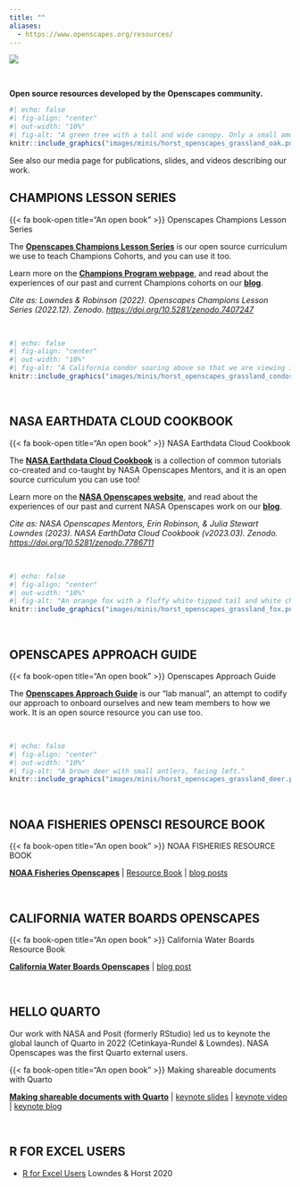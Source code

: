 ```yaml
---
title: ""
aliases: 
  - https://www.openscapes.org/resources/
---
```


::: column-screen
![](images/banner_imgs/text_banners/resources_banner.png)

<br>

::: white-div
::: {.medium-body-text .center-text}
**Open source resources developed by the Openscapes community.**
:::

```r
#| echo: false
#| fig-align: "center"
#| out-width: "10%"
#| fig-alt: "A green tree with a tall and wide canopy. Only a small amount of the brown trunk is visible."
knitr::include_graphics("images/minis/horst_openscapes_grassland_oak.png")
```

See also our media page for publications, slides, and videos describing our work.

## CHAMPIONS LESSON SERIES

::: yellow-bg
::: {.medium-body-text .center-text}
{{< fa book-open title="An open book" >}} Openscapes Champions Lesson Series
:::

::: center-text
The [**Openscapes Champions Lesson Series**](https://openscapes.github.io/series) is our open source curriculum we use to teach Champions Cohorts, and you can use it too.

Learn more on the [**Champions Program webpage**](champions_program.qmd), and read about the experiences of our past and current Champions cohorts on our [**blog**](blog.qmd#category=champions).

*Cite as: Lowndes & Robinson (2022). Openscapes Champions Lesson Series (2022.12). Zenodo. <https://doi.org/10.5281/zenodo.7407247>*
:::
:::

<br>

```r
#| echo: false
#| fig-align: "center"
#| out-width: "10%"
#| fig-alt: "A California condor soaring above so that we are viewing it's underside. It has a reddish head, black body, and black and white wings."
knitr::include_graphics("images/minis/horst_openscapes_grassland_condor.png")
```

<br>

## NASA EARTHDATA CLOUD COOKBOOK

::: yellow-bg
::: {.medium-body-text .center-text}
{{< fa book-open title="An open book" >}} NASA Earthdata Cloud Cookbook
:::

::: center-text
The [**NASA Earthdata Cloud Cookbook**](https://nasa-openscapes.github.io/earthdata-cloud-cookbook/) is a collection of common tutorials co-created and co-taught by NASA Openscapes Mentors, and it is an open source curriculum you can use too!

Learn more on the [**NASA Openscapes website**](https://nasa-openscapes.github.io/), and read about the experiences of our past and current NASA Openscapes work on our [**blog**](blog.qmd#category=nasa-framework).

*Cite as: NASA Openscapes Mentors, Erin Robinson, & Julia Stewart Lowndes (2023). NASA EarthData Cloud Cookbook (v2023.03). Zenodo. <https://doi.org/10.5281/zenodo.7786711>*
:::
:::

<br>

```r
#| echo: false
#| fig-align: "center"
#| out-width: "10%"
#| fig-alt: "An orange fox with a fluffy white-tipped tail and white chin, facing right."
knitr::include_graphics("images/minis/horst_openscapes_grassland_fox.png")
```

<br>

## OPENSCAPES APPROACH GUIDE

::: yellow-bg
::: {.medium-body-text .center-text}
{{< fa book-open title="An open book" >}} Openscapes Approach Guide
:::

::: center-text
The [**Openscapes Approach Guide**](https://openscapes.github.io/approach-guide/) is our "lab manual", an attempt to codify our approach to onboard ourselves and new team members to how we work. It is an open source resource you can use too.
:::
:::

<br>

```r
#| echo: false
#| fig-align: "center"
#| out-width: "10%"
#| fig-alt: "A brown deer with small antlers, facing left."
knitr::include_graphics("images/minis/horst_openscapes_grassland_deer.png")
```

<br>

## NOAA FISHERIES OPENSCI RESOURCE BOOK

::: yellow-bg
::: {.medium-body-text .center-text}
{{< fa book-open title="An open book" >}} NOAA FISHERIES RESOURCE BOOK

::: center-text
[**NOAA Fisheries Openscapes**](https://nmfs-openscapes.github.io/) \| [Resource Book](https://nmfs-opensci.github.io/ResourceBook/) \| [blog posts](blog.qmd#category=noaa-fisheries)
:::
:::
:::

<br>

## CALIFORNIA WATER BOARDS OPENSCAPES

::: yellow-bg
::: {.medium-body-text .center-text}
{{< fa book-open title="An open book" >}} California Water Boards Resource Book
:::

::: center-text
[**California Water Boards Openscapes**](https://cawaterboarddatacenter.github.io/swrcb-openscapes/) \| [blog post](blog/2022-12-02-swrcb-2022/index.qmd)
:::
:::

<br>

## HELLO QUARTO

Our work with NASA and Posit (formerly RStudio) led us to keynote the global launch of Quarto in 2022 (Cetinkaya-Rundel & Lowndes). NASA Openscapes was the first Quarto external users.

::: yellow-bg
::: {.medium-body-text .center-text}
{{< fa book-open title="An open book" >}} Making shareable documents with Quarto
:::

::: center-text
[**Making shareable documents with Quarto**](https://openscapes.github.io/quarto-website-tutorial/) \| [keynote slides](https://mine.quarto.pub/hello-quarto) \| [keynote video](https://www.youtube.com/watch?v=p7Hxu4coDl8) \| [keynote blog](https://www.openscapes.org/blog/2022/08/10/quarto-keynote/)
:::
:::

<br>

## R FOR EXCEL USERS

-   [R for Excel Users](https://rstudio-conf-2020.github.io/r-for-excel) Lowndes & Horst 2020
:::
:::

```{=html}
<!---
We recommend using R with RStudio, which not only provides a supportive infrastructure but enables direct connection to GitHub.com (i.e. without additional software or use of the command line). Further, workflows with RStudio's tidyverse & friends and with RMarkdown create good practices for collaborative, reproducible workflows.

See also [So you want to learn R?](blog/2018-12-17-want-to-learn-r/index.qmd)

-   [Big Book of R](https://www.bigbookofr.com/index.html) --- Oscar Baruffa, combines \> 200 publically available books, tutorials, and workshops about R
-   [UO R Psych Bootcamp](https://uopsych-r-bootcamp-2020.netlify.app/) --- Branden Cullen, University of Oregon
-   [Reproducible Research Data and Project Management in R](https://annakrystalli.me/rrresearchACCE20/) - Dr. Anna Krystalli
-   [Resources for R and data science](http://ohi-science.org/news/Resources-for-R-and-Data-Science)
-   [The importance of open data science tools in science: a list of references](http://ohi-science.org/news/importance-of-open-data-science-tools)


## QUARTER/SEMESTER-LONG COURSES

Teaching official university courses is a great idea! These are a few examples of course materials that you can reuse as-is or adapt for your own context --- many are environmental science focused. From our experience, we don't recommend mix-and-matching between resources --- especially if this is your first time teaching. This is because there is logic and cadence to each one and trying to combine them can result in reinventing more wheels than intended. Instead, we recommend finding one that best suits you (based on length, content, or audience) and potentially adapting it to your needs.

-   [STAT 545: Data wrangling, exploration, and analysis with R](https://stat545.com/) by Dr. Jenny Bryan, University of British Columbia 
-   [Introduction to Statistics and Data Analysis in Environmental Science and Management](https://github.com/allisonhorst/esm-206-2018) by Dr. Allison Horst, University of California Santa Barbara  The first 5 weeks of Allison Horst's intro course uses environmental science examples for data wrangling; SC NOTE: original link pointed to allison's personal website, which does not currently have links to her Bren course materials -- added github repos for ESM 206 & 244 instead 
-   [Advanced Data Analysis](https://github.com/allisonhorst/esm-244-2019) by Dr. Allison Horst, University of California, Santa Barbara
-   [Reproducible quantative methods](https://cbahlai.github.io/rqm-template/) - Dr. Christie Bahlai, Kent State University
-   [Data carpentry for biologists](https://datacarpentry.org/semester-biology/) --- Dr. Ethan White & Dr. Zachary Brym,
-   [Reproducibility for Data Science](https://canvas.uw.edu/courses/1354201) --- Dr. Ben Marwick, University of Washington <!---https://twitter.com/benmarwick/status/1233340012554383361--->
```
````{=html}
<!---
-   [Data Science: A First Introduction](https://ubc-dsci.github.io/introduction-to-datascience/index.html) --- Dr.Tiffany Timbers et al, University of British Columbia
-   [Super advanced R](https://github.com/super-advanced-r-fall-2019) --- Dr. Dan Ovando, University of Washington

## OPENSCAPES RESOURCES, MEDIA, & PRESENTATIONS

We have focused on openly communicating the process behind our development of Oceanscapes. Here are presentations we have given about Openscapes, and materials for the Openscapes Champions series. They are licensed under a [Creative Commons Attribution 4.0 International License](https://creativecommons.org/licenses/by/4.0/); You are welcome to reuse and remix with attrbution.

-   [Supercharge your research: a ten-week plan for open data science](https://www.nature.com/articles/d41586-019-03335-4) --- Nature Career Column co-authored by Openscapes Champions
-   [Media & Presentations](media.qmd) --- media and slides about Openscapes for various audiences
-   [Champions Lesson Series](https://openscapes.github.io/series/) --- lesson book for the Champions program, with links to slides and course agendas
:::
:::

**This curated list of resources is meant to welcome environmental scientists who are interested in engaging with the open data science movement.**
:::

::: {.center-text}
This R-focused list is not meant to be comprehensive of all the incredible resources available; it represents a selection of material immediately useful to scientists we have worked with. It is an evolving effort and Openscapes resources are also listed below.
:::

```r
#| echo: false
#| fig-align: "center"
#| out-width: "10%"
#| fig-alt: "A green tree with a tall and wide canopy. Only a small amount of the brown trunk is visible."
knitr::include_graphics("images/minis/horst_openscapes_grassland_oak.png")
```

## WORKING COLLABORATIVELY, OPENLY, & EFFICIENTLY

Thinking deliberately about data and embracing existing open tools and workflows for science increases efficiency, broadens the scientific questions that can be asked, introduces a network of online allies outside scientific domains, and makes it easier to ask for help.

For example, the Ocean Health Index describes how open software and borrowing practices from software engineers was game-changing for collaborative coding and communication.

- [Our path to better science in less time using open data science tools — *Lowndes et al. 2017 Nature Ecology & Evolution*](https://www.nature.com/articles/s41559-017-0160)
- [Data-intensive ecological research is catalyzed by open science and team science - *Cheruvelil & Soranno 2018 BioScience*](https://academic.oup.com/bioscience/article/68/10/813/5088531)
- [Skills and knowledge for data-intensive environmental research - *Hampton et al. 2017 BioScience*](https://dx.doi.org/10.1093%2Fbiosci%2Fbix025)
- [Creating and maintaining high‐performing collaborative research teams: the importance of diversity and interpersonal skills — *Cheruvelil et al. 2014 Frontiers in Ecology & the Environment*](https://esajournals.onlinelibrary.wiley.com/doi/full/10.1890/130001)


## JOINING & BUILDING LEARNING COMMUNITIES

Learning to code should be fun since you are learning powerful and empowering tools that will be game-changing for your science. So learn with friends, and grow your community. 

- [Start a coding club](blog/2018-11-16-start-coding-club/index.qmd)
- [Build communities locally](blog/2018-11-06-build-communities/index.qmd)
- [Starting our #tidytuesday hacky hours](blog/2019-05-02-tidy-tuesday-coding-club/index.qmd)

## R WITH RSTUDIO & GITHUB

We recommend using R with RStudio, which not only provides a supportive infrastructure but enables direct connection to GitHub.com (i.e. without additional software or use of the command line). Further, workflows with RStudio's tidyverse & friends and with RMarkdown create good practices for collaborative, reproducible workflows.

- [So you want to learn R?](blog/2018-12-17-want-to-learn-r/index.qmd)
- [R for Excel Users](https://rstudio-conf-2020.github.io/r-for-excel) — Lowndes & Horst 2020
- [Big Book of R](https://www.bigbookofr.com/index.html) — Oscar Baruffa, combines > 200 publically available books, tutorials, and workshops about R
- [UO R Psych Bootcamp](https://uopsych-r-bootcamp-2020.netlify.app/) — Branden Cullen, University of Oregon
- [Reproducible Research Data and Project Management in R](https://annakrystalli.me/rrresearchACCE20/) - Dr. Anna Krystalli
- [Resources for R and data science](http://ohi-science.org/news/Resources-for-R-and-Data-Science)
- [The importance of open data science tools in science: a list of references](http://ohi-science.org/news/importance-of-open-data-science-tools)

## QUARTER/SEMESTER-LONG COURSES

Teaching official university courses is a great idea! These are a few examples of course materials that you can reuse as-is or adapt for your own context — many are environmental science focused. From our experience, we don't recommend mix-and-matching between resources — especially if this is your first time teaching. This is because there is logic and cadence to each one and trying to combine them can result in reinventing more wheels than intended. Instead, we recommend finding one that best suits you (based on length, content, or audience) and potentially adapting it to your needs. 

- [STAT 545: Data wrangling, exploration, and analysis with R](https://stat545.com/) by Dr. Jenny Bryan, University of British Columbia 
- [Introduction to Statistics and Data Analysis in Environmental Science and Management](https://github.com/allisonhorst/esm-206-2018) by Dr. Allison Horst, University of California Santa Barbara Note: The first 5 weeks of Allison Horst's intro course uses environmental science examples for data wrangling; SC NOTE: original link pointed to allison's personal website, which does not currently have links to her Bren course materials -- added github repos for ESM 206 & 244 instead 
- [Advanced Data Analysis](https://github.com/allisonhorst/esm-244-2019) by Dr. Allison Horst, University of California, Santa Barbara
- [Reproducible quantative methods](https://cbahlai.github.io/rqm-template/) - Dr. Christie Bahlai, Kent State University
- [Data carpentry for biologists](https://datacarpentry.org/semester-biology/) — Dr. Ethan White & Dr. Zachary Brym, 
- [Reproducibility for Data Science](https://canvas.uw.edu/courses/1354201) — Dr. Ben Marwick, University of Washington
<!---https://twitter.com/benmarwick/status/1233340012554383361--->
````

```{=html}
<!---
-   [Data Science: A First Introduction](https://ubc-dsci.github.io/introduction-to-datascience/index.html) --- Dr.Tiffany Timbers et al, University of British Columbia
-   [Super advanced R](https://github.com/super-advanced-r-fall-2019) --- Dr. Dan Ovando, University of Washington

## OPENSCAPES RESOURCES, MEDIA, & PRESENTATIONS

We have focused on openly communicating the process behind our development of Oceanscapes. Here are presentations we have given about Openscapes, and materials for the Openscapes Champions series. They are licensed under a [Creative Commons Attribution 4.0 International License](https://creativecommons.org/licenses/by/4.0/); You are welcome to reuse and remix with attrbution.

-   [Supercharge your research: a ten-week plan for open data science](https://www.nature.com/articles/d41586-019-03335-4) --- Nature Career Column co-authored by Openscapes Champions
-   [Media & Presentations](media.qmd) --- media and slides about Openscapes for various audiences
-   [Champions Lesson Series](https://openscapes.github.io/series/) --- lesson book for the Champions program, with links to slides and course agendas

--->
```
